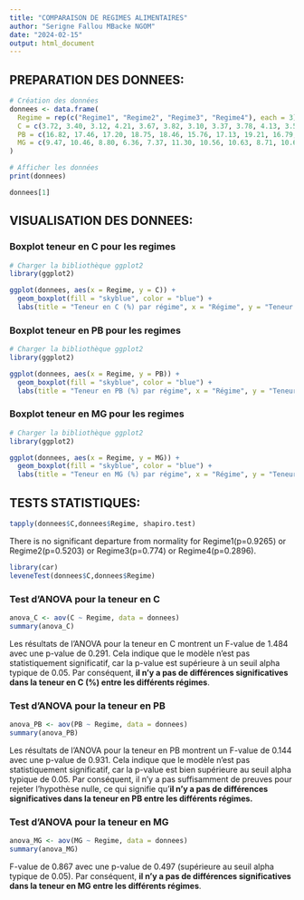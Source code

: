 ---
title: "COMPARAISON DE REGIMES ALIMENTAIRES"
author: "Serigne Fallou MBacke NGOM"
date: "2024-02-15"
output: html_document
---

## PREPARATION DES DONNEES:
```{r}
# Création des données 
donnees <- data.frame(
  Regime = rep(c("Regime1", "Regime2", "Regime3", "Regime4"), each = 3),
  C = c(3.72, 3.40, 3.12, 4.21, 3.67, 3.82, 3.10, 3.37, 3.78, 4.13, 3.51, 3.39),
  PB = c(16.82, 17.46, 17.20, 18.75, 18.46, 15.76, 17.13, 19.21, 16.79, 18.23, 15.30, 18.04),
  MG = c(9.47, 10.46, 8.80, 6.36, 7.37, 11.30, 10.56, 10.63, 8.71, 10.69, 9.71, 9.95)
)

# Afficher les données
print(donnees)
```
```{r}
donnees[1]
```


## VISUALISATION DES DONNEES:
### Boxplot teneur en C pour les regimes
```{r}
# Charger la bibliothèque ggplot2
library(ggplot2)

ggplot(donnees, aes(x = Regime, y = C)) +
  geom_boxplot(fill = "skyblue", color = "blue") +
  labs(title = "Teneur en C (%) par régime", x = "Régime", y = "Teneur en C (%)")
```


### Boxplot teneur en PB pour les regimes
```{r}
# Charger la bibliothèque ggplot2
library(ggplot2)

ggplot(donnees, aes(x = Regime, y = PB)) +
  geom_boxplot(fill = "skyblue", color = "blue") +
  labs(title = "Teneur en PB (%) par régime", x = "Régime", y = "Teneur en PB (%)")
```


### Boxplot teneur en MG pour les regimes
```{r}
# Charger la bibliothèque ggplot2
library(ggplot2)

ggplot(donnees, aes(x = Regime, y = MG)) +
  geom_boxplot(fill = "skyblue", color = "blue") +
  labs(title = "Teneur en MG (%) par régime", x = "Régime", y = "Teneur en MG (%)")
```


## TESTS STATISTIQUES:

```{r}
tapply(donnees$C,donnees$Regime, shapiro.test)
```
There is no significant departure from normality for Regime1(p=0.9265) or Regime2(p=0.5203) or Regime3(p=0.774) or Regime4(p=0.2896).


```{r}
library(car)
leveneTest(donnees$C,donnees$Regime)
```

### Test d'ANOVA pour la teneur en C
```{r}
anova_C <- aov(C ~ Regime, data = donnees)
summary(anova_C)
```
Les résultats de l'ANOVA pour la teneur en C montrent un F-value de 1.484 avec une p-value de 0.291. Cela indique que le modèle n'est pas statistiquement significatif, car la p-value est supérieure à un seuil alpha typique de 0.05. Par conséquent, **il n'y a pas de différences significatives dans la teneur en C (%) entre les différents régimes**.


### Test d'ANOVA pour la teneur en PB
```{r}
anova_PB <- aov(PB ~ Regime, data = donnees)
summary(anova_PB)
```
Les résultats de l'ANOVA pour la teneur en PB montrent un F-value de 0.144 avec une p-value de 0.931. Cela indique que le modèle n'est pas statistiquement significatif, car la p-value est bien supérieure au seuil alpha typique de 0.05. Par conséquent, il n'y a pas suffisamment de preuves pour rejeter l'hypothèse nulle, ce qui signifie qu'**il n'y a pas de différences significatives dans la teneur en PB entre les différents régimes.**


### Test d'ANOVA pour la teneur en MG
```{r}
anova_MG <- aov(MG ~ Regime, data = donnees)
summary(anova_MG)
```
F-value de 0.867 avec une p-value de 0.497 (supérieure au seuil alpha typique de 0.05). Par conséquent, **il n'y a pas de différences significatives dans la teneur en MG entre les différents régimes**.



